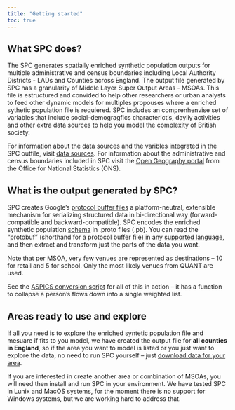 ```yaml
---
title: "Getting started"
toc: true
---
```

## What SPC does?

The SPC generates spatially enriched synthetic population outputs for multiple administrative and census boundaries including Local Authority Districts - LADs and Counties across England. The output file generated by SPC has a granularity of Middle Layer Super Output Areas - MSOAs. This file is estructured and convided to help other researchers or urban analysts to feed other dynamic models for multiples propouses where a enriched sythetic population file is requiered. SPC includes an comprenhenvise set of variables that include social-demogragfics characterictis, dayliy activities and other extra data sources to help you model the complexity of British society. 

For information about the data sources and the varibles integrated in the SPC outfile, visit [data sources](data_sources.qmd). For information about the administrative and census boundaries included in SPC visit the [Open Geography portal](https://geoportal.statistics.gov.uk/) from the Office for National Statistics (ONS).

## What is the output generated by SPC?

SPC creates Google's [protocol buffer files](https://developers.google.com/protocol-buffers/docs/overview) a platform-neutral, extensible mechanism for serializing structured data in bi-directional way (forward-compatible and backward-compatible). SPC encodes the enriched synthetic population [schema](https://github.com/alan-turing-institute/uatk-spc/blob/main/synthpop.proto) in .proto files (.pb). You can read the "protobuf" (shorthand for a protocol buffer file) in any
[supported language](https://developers.google.com/protocol-buffers/docs/overview#cross-lang),
and then extract and transform just the parts of the data you want.



Note that per MSOA, very few venues are represented as destinations -- 10 for
retail and 5 for school. Only the most likely venues from QUANT are used.

See the [ASPICS conversion
script](https://github.com/alan-turing-institute/uatk-aspics/blob/c8ad47cb01b084028b2f8ca90fcf078470efbee0/convert_snapshot.py#L166)
for all of this in action -- it has a function to collapse a person's flows
down into a single weighted list.

## Areas ready to use and explore

If all you need is to explore the enriched syntetic population file and mesuare if fits to you model, we have created the output file for **all counties in England**, so if the area you want to model is listed or you just want to explore the data, no need to run SPC yourself -- just [download data for your area](outputs.qmd).

If you are interested in create another area or combination of MSOAs, you will need then install and run SPC in your environment. We have tested SPC in Lunix and MacOS systems, for the moment there is no support for Windows systems, but we are working hard to address that.
